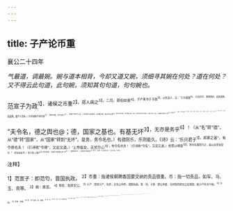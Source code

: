 ```yaml
---
---
---
```

title: 子产论币重
---



襄公二十四年

*气最道，调最婉。婉与道本相背，今却又道又婉，须细寻其婉在何处？道在何处？又不得云此句道，此句婉，须知其句句道，句句婉也。*

范宣子为政<sup>1】，诸侯之币重<sup>2】，郑人病之<sup>3】。二月，郑伯如晋<sup>4】，子产寓书于子西<sup>5】，以告宜子，曰：“子为晋国<sup>6】，（只此四字，落笔更妙，说甚道理。说道理，便不入耳矣。）四邻诸侯不闻令德<sup>7】，而闻币重，侨也惑之<sup>3】。（劈插“令德”字入来。）侨闻君子长国家者，非无贿之患，而无令名之难<sup>5】。（章法不宽不僵，句法既宕又道。令名，即令德之闻于邻者也。又插“令名”入来。）夫诸侯之贿棄于公室<sup>10】，则诸侯贰<sup>1】。（竦然。）若吾子赖之<sup>7】，则晋国贰。（竦然。）诸侯贰，则晋国坏；（竦然。）晋国贰，则子之家坏，（竦然。）何没没也<sup>3】！（道甚，又逸宕甚。）将焉用贿？（四字又妙，不连上，不连下，只自時嘲。）

“夫令名，德之舆也@；德，国家之基也。有基无坏<sup>3】，无亦是务乎<sup>6】！（从“名”转“德”，从“德”转“国家”，从“国家”转到“无坏”。是务，务令名也。）有德则乐，乐则能久。《诗》云：‘乐只君子<sup>1】，邦家之基”，有令德也夫！（引诗收“令德”，又宕又道。）‘上帝临女，无贰尔心<sup>3】’，有令名也夫！（引诗收“令名”，又宕又道。）恕思以明德<sup>10】，则令名载而行之，是以远至迩安<sup>2】？（还宜如此乎。）毋宁使人谓子<sup>2】·子实生我’，而谓‘子浚我以生’乎<sup>2】？（还欲如此乎。）象有齿以焚其身<sup>2】，贿也”。（竦然，却又逸宕之甚！）宣子说@。乃轻币。

<sup>注释】

<sup>1】范宣子：即范匄，晋国执政。
<sup>2】币重：指诸侯朝聘香国要交纳的贡品很重。币：指一切贡品，如车、马、玉、帛等。
<sup>3】病：患苦。
<sup>4】郑伯：指郑文公。
<sup>5】子产：即郑子产，名侨，又名公孙侨。郑国执政。篱：托。子西：即公孙夏，当时陪同郑文公去晋国，故子产托书于他。
<sup>6】为：治。
<sup>7】令德：美德。
<sup>8】侨：子产自称。惑：困惑。
<sup>9】难：患。
<sup>10】贿：财货。公室：指国君家里。
<sup>11】贰：离贰，背叛。
<sup>12】赖：利。
<sup>13】没没：贪恋、迷溺。一说杨伯峻认为没没犹昧昧，不明白、糊涂。
<sup>14】德之奥：装载德行的车子。
<sup>15】无坏：不致毁坏。
<sup>16】无亦是务乎：即“无亦务是乎”的倒装。无亦：何必。务：致力、专力。是：这个。
<sup>17】乐只君子：见《诗经·小雅·南山有台》。只：语助词，无义。此句意为快乐啊君子。
<sup>19】上帝临女，无贰尔心：见《诗经·大雅大明》。临：监视。女：汝。此句意为上帝监视你，你须一心一德。
<sup>19】恕思以明德：忠恕存心而自明其德。
<sup>20】远至迩安：指远方诸侯来朝，邻近诸侯安心。
<sup>21】毋宁：即无宁，宁可。
<sup>22】浚（jùn俊）：榨取。
<sup>23】焚：毙。
<sup>24】说：同“悦”，高兴。